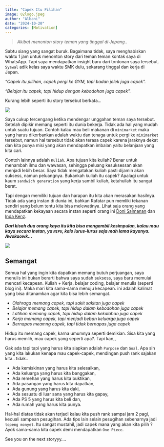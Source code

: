 ```yaml
---
title: "Capek Itu Pilihan"
image: 02logo.jpeg
author: "Albani"
date: "2024-10-20"
categories: [Motivation]
---
```

> *Akibat menonton story teman yang tinggal di Jepang..*

<p align="justify">

Sabtu siang yang sangat buruk. Bagaimana tidak, saya menghabiskan waktu 1 jam untuk menonton story dari teman teman kontak saya di WhatsApp. Tapi saya mendapatkan insight baru dari tontonan saya tersebut. `Syawal` adik kelas saya waktu SMK dulu, sekarang tinggal dan kerja di Jepan.

</p>

*"Capek itu pilihan, capek pergi ke GYM, tapi badan jelek juga capek".*

*"Belajar itu capek, tapi hidup dengan kebodohan juga capek".*

Kurang lebih seperti itu story tersebut berkata...

![](02capek.jpeg)

<p align="justify">

Saya cukup tercengang ketika mendengar unggahan teman saya tersebut. Setelah dipikir memang seperti itu dunia bekerja. Tidak ada hal yang mudah untuk suatu tujuan. Contoh kalau mau beli makanan di `minimarket` maka yang harus dikorbankan adalah waktu dan tenaga untuk pergi ke `minimarket` tersebut, namun hal tersebut tidak akan terasa capek karena jaraknya dekat dan kita punya misi yang akan mendapatkan imbalan yaitu belanjaan yang kita cari.

</p>

<p align="justify">

Contoh lainnya adalah `Kuliah`. Apa tujuan kita kuliah? Benar untuk menambah ilmu dan wawasan, sehingga peluang kesuksessan akan menjadi lebih besar. Saya tidak mengatakan kuliah pasti dijamin akan suksess, namun peluangnya. Bukankah kuliah itu capek? Apalagi untuk kaum `sandwich generation` yang kerja sambil kuliah, ketahuilah itu sangat berat.

</p>

<p align="justify">

Tapi dengan memiliki tujuan dan harapan itu kita akan merasakan hasilnya. Tidak ada yang instan di dunia ini, bahkan Rafatar pun memliki tekanan sendiri yang belum tentu kita bisa melewatinya. Lihat saja orang yang mendapatkan kekayaan secara instan seperti orang ini [Doni Salmanan](https://news.detik.com/berita/d-6581910/perjalanan-kasus-doni-salmanan-hingga-vonis-diperberat-jadi-8-tahun-bui) dan [Inda Kenz](https://www.beritasatu.com/lifestyle/2839064/dipenjara-akibat-kasus-penipuan-trading-binomo-begini-kondisi-terkini-indra-kenz).

</p>

<p align="justify">

***Dari kisah dua orang kaya itu kita bisa mengambil kesimpulan, kalau mau kaya secara instan, ya `NIPU`, kalo lurus-lurus saja mah lama kayanya. Awokaowk...***

</p>

![](02semangat.webp)

## Semangat

<p align="justify">

Semua hal yang ingin kita dapatkan memang butuh perjuangan, saya menulis ini bukan berarti bahwa saya sudah suksess, saya baru memulai mencari kecapean. Kuliah + Kerja, belajar coding, belajar menulis (seperti blog ini). Maka mari kita sama-sama menuju kecapean. ini adalah kalimat yang bisa ditanamkan agar kita bisa lebih semangat.

</p>

-   *Olahraga memang capek, tapi sakit sakitan juga capek*
-   *Belajar memang capek, tapi hidup dalam kebodohan juga capek*
-   *Latihan memang capek, tapi hidup dalam kekalahan juga capek*
-   *Kerja memang capek, tapi menjadi beban keluarga juga capek*
-   *Bernapas meamng capek, tapi tidak bernapas juga capek*

<p align="justify">

Hidup itu memang capek, karna umumnya seperti demikian. Sisa kita yang harus memlih, mau capek yang seperti apa?. Tapi kan,,

</p>

<p align="justify">

Gak ada tapi tapi yang harus kita siapkan adalah `Purpose` dan `Goal`. Apa sih yang kita lakukan kenapa mau capek-capek, mendingan push rank sajakan kita.. tidak..

</p>

-   Ada kemiskinan yang harus kita selesaikan,
-   Ada keluarga yang harus kita banggakan,
-   Ada remehan yang harus kita buktikan,
-   Ada pasangan yang harus kita dapatkan,
-   Ada gunung yang harus kita daki,
-   Ada sesuatu di luar sana yang harus kita gapay,
-   Ada PS 5 yang harus kita beli dan,
-   Ada rumah yang harus kita punya.

<p align="justify">

Hal-hal diatas tidak akan terjadi kalau kita push rank sampai jam 2 pagi, kecuali sampean pesugihan. Ada tips lain selain pesugihan sebenarnya jadi `topeng monyet`. Itu sangat mustahil, jadi capek mana yang akan kita pilih ? Ayok sama-sama kita capek demi mendapatkan `One Piece`.

</p>

See you on the next storyyy....
